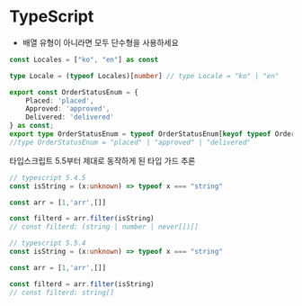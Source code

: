 # TypeScript

- 배열 유형이 아니라면 모두 단수형을 사용하세요

```typescript
const Locales = ["ko", "en"] as const

type Locale = (typeof Locales)[number] // type Locale = "ko" | "en"
```


```typescript
export const OrderStatusEnum = {
    Placed: 'placed',
    Approved: 'approved',
    Delivered: 'delivered'
} as const;
export type OrderStatusEnum = typeof OrderStatusEnum[keyof typeof OrderStatusEnum];
//type OrderStatusEnum = "placed" | "approved" | "delivered"
```


타입스크립트 5.5부터 제대로 동작하게 된 타입 가드 추론

```typescript
// typescript 5.4.5
const isString = (x:unknown) => typeof x === "string"

const arr = [1,'arr',[]]

const filterd = arr.filter(isString)
// const filterd: (string | number | never[])[]
```


```typescript
// typescript 5.5.4
const isString = (x:unknown) => typeof x === "string"

const arr = [1,'arr',[]]

const filterd = arr.filter(isString)
// const filterd: string[]
```


